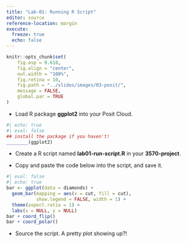 ```yaml
---
title: "Lab-01: Running R Script"
editor: source
reference-location: margin
execute:
  freeze: true
  echo: false
---
```


```r
knitr::opts_chunk$set(
    fig.asp = 0.618,
    fig.align = "center",
    out.width = "100%",
    fig.retina = 10,
    fig.path = "../slides/images/03-posit/",
    message = FALSE,
    global.par = TRUE
)
```

::: callout-note

:::

- Load R package **ggplot2** into your Posit Cloud.

```r
#| echo: true
#| eval: false
## install the package if you haven't!
________(ggplot2)
```

- Create a R script named **lab01-run-script.R** in your **3570-project**.

- Copy and paste the code below into the script, and save it.

```r
#| eval: false
#| echo: true
bar <- ggplot(data = diamonds) + 
  geom_bar(mapping = aes(x = cut, fill = cut), 
           show.legend = FALSE, width = 1) + 
  theme(aspect.ratio = 1) +
  labs(x = NULL, y = NULL)
bar + coord_flip()
bar + coord_polar()
```
- Source the script. A pretty plot showing up?!